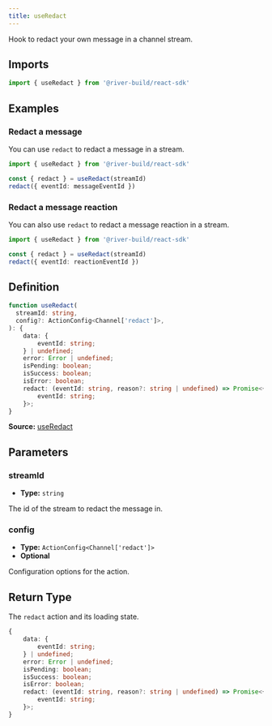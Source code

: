 ```yaml
---
title: useRedact
---
```

Hook to redact your own message in a channel stream.

## Imports

```ts
import { useRedact } from '@river-build/react-sdk'
```

## Examples

### Redact a message

You can use `redact` to redact a message in a stream.
```ts
import { useRedact } from '@river-build/react-sdk'

const { redact } = useRedact(streamId)
redact({ eventId: messageEventId })
```
### Redact a message reaction

You can also use `redact` to redact a message reaction in a stream.
```ts
import { useRedact } from '@river-build/react-sdk'

const { redact } = useRedact(streamId)
redact({ eventId: reactionEventId })
```

## Definition

```ts
function useRedact(
  streamId: string,
  config?: ActionConfig<Channel['redact']>,
): {
    data: {
        eventId: string;
    } | undefined;
    error: Error | undefined;
    isPending: boolean;
    isSuccess: boolean;
    isError: boolean;
    redact: (eventId: string, reason?: string | undefined) => Promise<{
        eventId: string;
    }>;
}
```

**Source:** [useRedact](https://github.com/river-build/river/blob/main/packages/react-sdk/src/useRedact.ts)

## Parameters

### streamId

- **Type:** `string`

The id of the stream to redact the message in.

### config

- **Type:** `ActionConfig<Channel['redact']>`
- **Optional**

Configuration options for the action.

## Return Type

The `redact` action and its loading state.

```ts
{
    data: {
        eventId: string;
    } | undefined;
    error: Error | undefined;
    isPending: boolean;
    isSuccess: boolean;
    isError: boolean;
    redact: (eventId: string, reason?: string | undefined) => Promise<{
        eventId: string;
    }>;
}
```
